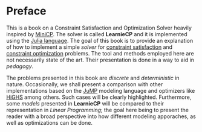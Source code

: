# Preface {.unnumbered}

This is a book on a Constraint Satisfaction and Optimization Solver heavily inspired by [MiniCP](http://minicp.org/). The solver is called __LearnieCP__ and it is implemented using the [Julia language](https://julialang.org/). The goal of this book is to provide an explanation of how to implement a simple _solver_ for [constraint satisfaction](https://en.wikipedia.org/wiki/Constraint_satisfaction_problem#:~:text=Constraint%20satisfaction%20problems%20(CSPs)%20are,number%20of%20constraints%20or%20limitations.) and [constraint optimization](https://en.wikipedia.org/wiki/Constrained_optimization) problems. The tool and methods employed here are not necessarily state of the art. Their presentation is done in a way to aid in _pedagogy_. 

The problems presented in this book are _discrete_ and _deterministic_ in nature. Occasionally, we shall present a comparison with other implementations based on the [JuMP](https://jump.dev/JuMP.jl/stable/) modeling language and optimizers like [HiGHS](https://highs.dev/) among others. Such cases will be clearly highlighted. Furthermore, some _models_ presented in __LearnieCP__ will be compared to their representation in _Linear Programming_; the goal here being to present the reader with a broad perspective into how different modeling apporaches, as well as optimizations can be done.



